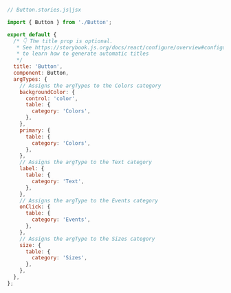 ```js
// Button.stories.js|jsx

import { Button } from './Button';

export default {
  /* 👇 The title prop is optional.
   * See https://storybook.js.org/docs/react/configure/overview#configure-story-loading
   * to learn how to generate automatic titles
   */
  title: 'Button',
  component: Button,
  argTypes: {
    // Assigns the argTypes to the Colors category
    backgroundColor: {
      control: 'color',
      table: {
        category: 'Colors',
      },
    },
    primary: {
      table: {
        category: 'Colors',
      },
    },
    // Assigns the argType to the Text category
    label: {
      table: {
        category: 'Text',
      },
    },
    // Assigns the argType to the Events category
    onClick: {
      table: {
        category: 'Events',
      },
    },
    // Assigns the argType to the Sizes category
    size: {
      table: {
        category: 'Sizes',
      },
    },
  },
};
```
